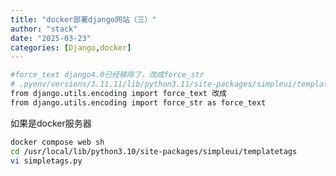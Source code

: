 ```yaml
---
title: "docker部署django网站（三）"
author: "stack"
date: "2025-03-23"
categories: [Django,docker]
---
```



```bash
#force_text django4.0已经移除了，改成force_str
# .pyenv/versions/3.11.11/lib/python3.11/site-packages/simpleui/templatetags/simpletags.py
from django.utils.encoding import force_text 改成
from django.utils.encoding import force_str as force_text
```

如果是docker服务器
```bash
docker compose web sh
cd /usr/local/lib/python3.10/site-packages/simpleui/templatetags
vi simpletags.py

```